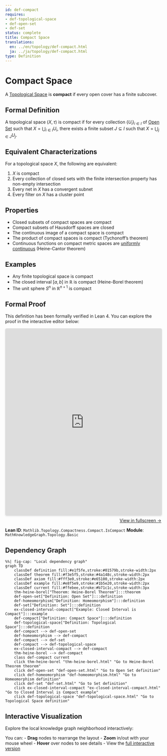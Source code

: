 ```yaml
---
id: def-compact
requires:
- def-topological-space
- def-open-set
- def-set
status: complete
title: Compact Space
translations:
  en: ../en/topology/def-compact.html
  ja: ../ja/topology/def-compact.html
type: Definition
---
```


# Compact Space {#def-compact}

A [Topological Space](def-topological-space.qmd) is **compact** if every open cover has a finite subcover.

## Formal Definition

A topological space $(X, \tau)$ is compact if for every collection $\{U_i\}_{i \in I}$ of [Open Set](def-open-set.qmd) such that $X = \bigcup_{i \in I} U_i$, there exists a finite subset $J \subseteq I$ such that $X = \bigcup_{j \in J} U_j$.

## Equivalent Characterizations

For a topological space $X$, the following are equivalent:

1. $X$ is compact
2. Every collection of closed sets with the finite intersection property has non-empty intersection
3. Every net in $X$ has a convergent subnet
4. Every filter on $X$ has a cluster point

## Properties

- Closed subsets of compact spaces are compact
- Compact subsets of Hausdorff spaces are closed
- The continuous image of a compact space is compact
- The product of compact spaces is compact (Tychonoff's theorem)
- Continuous functions on compact metric spaces are [uniformly continuous](../analysis/def-uniform-continuity.qmd) (Heine-Cantor theorem)

## Examples

- Any finite topological space is compact
- The closed interval $[a, b]$ in $\mathbb{R}$ is compact (Heine-Borel theorem)
- The unit sphere $S^n$ in $\mathbb{R}^{n+1}$ is compact


## Formal Proof

This definition has been formally verified in Lean 4. You can explore the proof in the interactive editor below:

```{=html}
<div class="lean-proof-container" style="margin: 1em 0;">
  <iframe
    src="https://live.lean-lang.org/#file=https://rk0429.github.io/ModernMath/formal/MathKnowledgeGraph/Topology/Basic.lean"
    width="100%"
    height="600"
    style="border: 1px solid #ddd; border-radius: 4px; box-shadow: 0 2px 4px rgba(0,0,0,0.1);"
    title="Lean 4 Interactive Proof">
    <p>Your browser does not support iframes.</p>
  </iframe>
  <p style="text-align: right; margin-top: 0.5em;">
    <a href="https://live.lean-lang.org/#file=https://rk0429.github.io/ModernMath/formal/MathKnowledgeGraph/Topology/Basic.lean" target="_blank" rel="noopener noreferrer">
      View in fullscreen →
    </a>
  </p>
</div>
```

**Lean ID**: `Mathlib.Topology.Compactness.Compact.IsCompact`
**Module**: `MathKnowledgeGraph.Topology.Basic`

## Dependency Graph

```mermaid
%%| fig-cap: "Local dependency graph"
graph TD
    classDef definition fill:#e1f5fe,stroke:#01579b,stroke-width:2px
    classDef theorem fill:#f3e5f5,stroke:#4a148c,stroke-width:2px
    classDef axiom fill:#fff3e0,stroke:#e65100,stroke-width:2px
    classDef example fill:#e8f5e9,stroke:#1b5e20,stroke-width:2px
    classDef current fill:#ffebee,stroke:#b71c1c,stroke-width:3px
    thm-heine-borel["Theorem: Heine-Borel Theorem"]:::theorem
    def-open-set["Definition: Open Set"]:::definition
    def-homeomorphism["Definition: Homeomorphism"]:::definition
    def-set["Definition: Set"]:::definition
    ex-closed-interval-compact["Example: Closed Interval is Compact"]:::example
    def-compact["Definition: Compact Space"]:::definition
    def-topological-space["Definition: Topological Space"]:::definition
    def-compact --> def-open-set
    def-homeomorphism --> def-compact
    def-compact --> def-set
    def-compact --> def-topological-space
    ex-closed-interval-compact --> def-compact
    thm-heine-borel --> def-compact
    class def-compact current
    click thm-heine-borel "thm-heine-borel.html" "Go to Heine-Borel Theorem theorem"
    click def-open-set "def-open-set.html" "Go to Open Set definition"
    click def-homeomorphism "def-homeomorphism.html" "Go to Homeomorphism definition"
    click def-set "def-set.html" "Go to Set definition"
    click ex-closed-interval-compact "ex-closed-interval-compact.html" "Go to Closed Interval is Compact example"
    click def-topological-space "def-topological-space.html" "Go to Topological Space definition"
```

## Interactive Visualization

Explore the local knowledge graph neighborhood interactively:

::: {.graph-viz data-id="def-compact" data-width="700" data-height="500"}
:::

You can:
- **Drag** nodes to rearrange the layout
- **Zoom** in/out with your mouse wheel
- **Hover** over nodes to see details
- View the [full interactive version](../../output/interactive/en/def-compact.html){target="_blank"}
